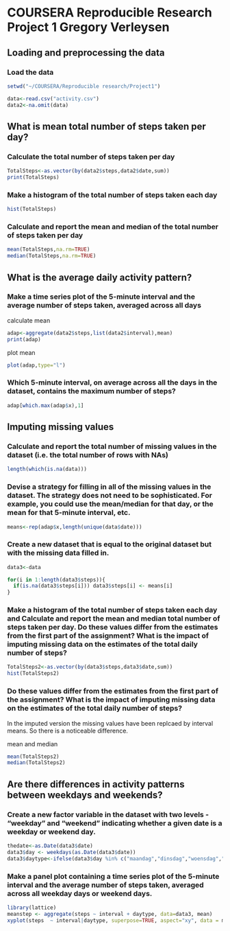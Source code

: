 COURSERA Reproducible Research Project 1 Gregory Verleysen
========================================================

## Loading and preprocessing the data
### Load the data
```r
setwd("~/COURSERA/Reproducible research/Project1")

data<-read.csv("activity.csv")
data2<-na.omit(data)
```

## What is mean total number of steps taken per day?
### Calculate the total number of steps taken per day
```r
TotalSteps<-as.vector(by(data2$steps,data2$date,sum))
print(TotalSteps)
```

### Make a histogram of the total number of steps taken each day
```r
hist(TotalSteps)
```

### Calculate and report the mean and median of the total number of steps taken per day
```r
mean(TotalSteps,na.rm=TRUE)
median(TotalSteps,na.rm=TRUE)
```

## What is the average daily activity pattern?
### Make a time series plot of the 5-minute interval and the average number of steps taken, averaged across all days

calculate mean
```r
adap<-aggregate(data2$steps,list(data2$interval),mean)
print(adap)
```

plot mean
```r
plot(adap,type="l")
```

### Which 5-minute interval, on average across all the days in the dataset, contains the maximum number of steps?
```r
adap[which.max(adap$x),1]
```

## Imputing missing values
### Calculate and report the total number of missing values in the dataset (i.e. the total number of rows with NAs)
```r
length(which(is.na(data)))
```

### Devise a strategy for filling in all of the missing values in the dataset. The strategy does not need to be sophisticated. For example, you could use the mean/median for that day, or the mean for that 5-minute interval, etc.
```r
means<-rep(adap$x,length(unique(data$date)))
```

### Create a new dataset that is equal to the original dataset but with the missing data filled in.
```r
data3<-data

for(i in 1:length(data3$steps)){
  if(is.na(data3$steps[i])) data3$steps[i] <- means[i]
}
```

### Make a histogram of the total number of steps taken each day and Calculate and report the mean and median total number of steps taken per day. Do these values differ from the estimates from the first part of the assignment? What is the impact of imputing missing data on the estimates of the total daily number of steps?
```r
TotalSteps2<-as.vector(by(data3$steps,data3$date,sum))
hist(TotalSteps2)
```
### Do these values differ from the estimates from the first part of the assignment? What is the impact of imputing missing data on the estimates of the total daily number of steps?
In the imputed version the missing values have been replcaed by interval means. So there is a noticeable difference.

mean and median
```r
mean(TotalSteps2)
median(TotalSteps2)
```

## Are there differences in activity patterns between weekdays and weekends?
### Create a new factor variable in the dataset with two levels - "weekday" and "weekend" indicating whether a given date is a weekday or weekend day.
```r
thedate<-as.Date(data3$date)
data3$day <- weekdays(as.Date(data3$date))
data3$daytype<-ifelse(data3$day %in% c("maandag","dinsdag","woensdag","donderdag","vrijdag"),"weekday","weekend")
```

### Make a panel plot containing a time series plot of the 5-minute interval and the average number of steps taken, averaged across all weekday days or weekend days. 
```r
library(lattice)
meanstep <- aggregate(steps ~ interval + daytype, data=data3, mean)
xyplot(steps  ~ interval|daytype, superpose=TRUE, aspect="xy", data = meanstep,type="l")
```





